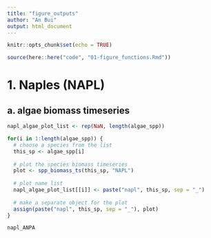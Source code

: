 ```yaml
---
title: "figure_outputs"
author: "An Bui"
output: html_document
---
```


```r
knitr::opts_chunk$set(echo = TRUE)
```

```r
source(here::here("code", "01-figure_functions.Rmd"))
```

# 1. Naples (NAPL)

## a. algae biomass timeseries
```r
napl_algae_plot_list <- rep(NaN, length(algae_spp))

for(i in 1:length(algae_spp)) {
  # choose a species from the list
  this_sp <- algae_spp[i]
  
  # plot the species biomass timeseries
  plot <- spp_biomass_ts(this_sp, "NAPL")
  
  # plot name list
  napl_algae_plot_list[[i]] <- paste("napl", this_sp, sep = "_")
  
  # make a separate object for the plot
  assign(paste("napl", this_sp, sep = "_"), plot)
}

napl_ANPA

```
